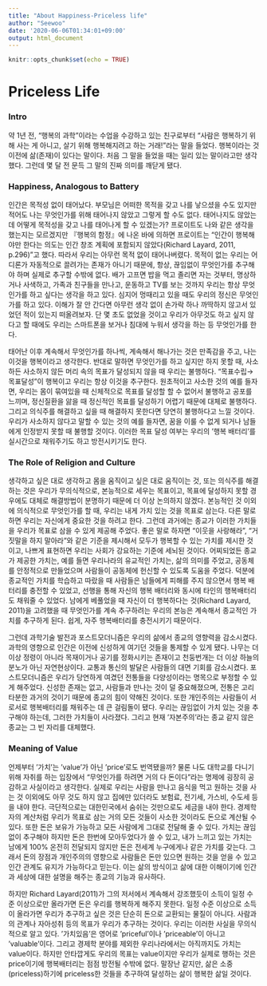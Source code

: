 ```yaml
---
title: "About Happiness-Priceless life"
author: "Seewoo"
date: '2020-06-06T01:34:01+09:00'
output: html_document
---
```


```r
knitr::opts_chunk$set(echo = TRUE)
```

# Priceless Life

### Intro
  약 1년 전, “행복의 과학”이라는 수업을 수강하고 있는 친구로부터 “사람은 행복하기 위해 사는 게 아니고, 살기 위해 행복해지려고 하는 거래!”라는 말을 들었다. 행복이라는 것 이전에 삶(존재)이 있다는 말이다. 처음 그 말을 들었을 때는 일리 있는 말이라고만 생각했다. 그런데 몇 달 전 문득 그 말의 진짜 의미를 깨닫게 됐다. 

### Happiness, Analogous to Battery
  인간은 목적성 없이 태어났다. 부모님은 어떠한 목적을 갖고 나를 낳으셨을 수도 있지만 적어도 나는 무엇인가를 위해 태어나지 않았고 그렇게 할 수도 없다. 태어나지도 않았는데 어떻게 목적성을 갖고 나를 태어나게 할 수 있겠는가? 프로이트도 나와 같은 생각을 했는지는 모르겠지만 『행복의 함정』에 나온 바에 의하면 프로이트는 “인간이 행복해야만 한다는 의도는 인간 창조 계획에 포함되지 않았다(Richard Layard, 2011, p.296)”고 했다. 따라서 우리는 아무런 목적 없이 태어나버렸다. 목적이 없는 우리는 어디론가 자동적으로 끌려가는 존재가 아니기 때문에, 항상, 끊임없이 무엇인가를 추구해야 하며 실제로 추구할 수밖에 없다. 배가 고프면 밥을 먹고 졸리면 자는 것부터, 명상하거나 사색하고, 가족과 친구들을 만나고, 운동하고 TV를 보는 것까지 우리는 항상 무엇인가를 하고 싶다는 생각을 하고 있다. 심지어 멍때리고 있을 때도 우리의 정신은 무엇인가를 하고 있다. 이해가 잘 안 간다면 아무런 생각 없이 손가락 하나 까딱하지 않고서 있었던 적이 있는지 떠올려보자. 단 몇 초도 없었을 것이고 우리가 아무것도 하고 싶지 않다고 할 때에도 우리는 스마트폰을 보거나 침대에 누워서 생각을 하는 등 무엇인가를 한다. 

  태어난 이후 계속해서 무엇인가를 하나씩, 계속해서 해나가는 것은 만족감을 주고, 나는 이것을 행복이라고 생각한다. 반대로 말하면 무엇인가를 하고 싶지만 하지 못할 때, 사소하든 사소하지 않든 머리 속의 목표가 달성되지 않을 때 우리는 불행하다. “목표수립→목표달성”이 행복이고 우리는 항상 이것을 추구한다. 원초적이고 사소한 것의 예를 들자면, 우리는 몸이 묶여있을 때 신체적으로 목표를 달성할 할 수 없어서 불행하고 공포를 느끼며, 정신질환을 앓을 때 정신적인 목표를 달성하기 어렵기 때문에 대체로 불행하다. 그리고 의식주를 해결하고 싶을 때 해결하지 못한다면 당연히 불행하다고 느낄 것이다. 우리가 사소하지 않다고 말할 수 있는 것의 예를 들자면, 꿈을 이룰 수 없게 되거나 남들에게 인정받지 못할 때 불행할 것이다. 이러한 목표 달성 여부는 우리의 ‘행복 배터리’를 실시간으로 채워주기도 하고 방전시키기도 한다.

### The Role of Religion and Culture
  생각하고 싶은 대로 생각하고 몸을 움직이고 싶은 대로 움직이는 것, 또는 의식주를 해결하는 것은 우리가 무의식적으로, 본능적으로 세우는 목표이고, 목표에 달성하지 못할 경우에도 대체로 해결방법이 분명하기 때문에 더 이상 논의하지 않겠다. 본능적인 것 이외에 의식적으로 무엇인가를 할 때, 우리는 내게 가치 있는 것을 목표로 삼는다. 다른 말로 하면 우리는 자신에게 중요한 것을 하려고 한다. 그런데 과거에는 종교가 이러한 가치들을 우리가 목표로 삼을 수 있게 제공해 주었다. 좋은 말로 하자면 “이웃을 사랑해라”, “거짓말을 하지 말아라”와 같은 기준을 제시해서 모두가 행복할 수 있는 가치를 제시한 것이고, 나쁘게 표현하면 우리는 사회가 강요하는 기준에 세뇌된 것이다. 어찌되었든 종교가 제공한 가치는, 예를 들면 우리나라의 유교적인 가치는, 삶의 의미를 주었고, 공동체를 안정적으로 만들었으며 사람들이 공동체에 헌신할 수 있도록 도움을 주었다. 덕분에 종교적인 가치를 학습하고 따랐을 때 사람들은 남들에게 피해를 주지 않으면서 행복 배터리를 충전할 수 있었고, 선행을 통해 자신의 행복 배터리와 동시에 타인의 행복배터리도 채워줄 수 있었다. 남에게 베풀었을 때 자신이 더 행복하다는 것(Richard Layard, 2011)을 고려했을 때 무엇인가를 계속 추구하려는 우리의 본능은 계속해서 종교적인 가치를 추구하게 된다. 쉽게, 자주 행복배터리를 충전시키기 때문이다.

  그런데 과학기술 발전과 포스트모더니즘은 우리의 삶에서 종교의 영향력을 감소시켰다. 과학의 영향으로 인간은 이전에 신성하게 여기던 것들을 통제할 수 있게 됐다. 나무는 더 이상 정령이 아니라 목재이거나 공기를 정화시키는 존재이고 천둥번개는 더 이상 하늘의 분노가 아닌 자연현상이다. 교통과 통신의 발달은 사람들의 대면 기회를 감소시켰다. 포스트모더니즘은 우리가 당연하게 여겼던 전통들을 다양성이라는 명목으로 부정할 수 있게 해주었다. 신성한 존재는 없고, 사람들과 만나는 것이 덜 중요해졌으며, 전통은 고리타분한 과거의 것이기 때문에 종교의 힘이 약해진 것이다. 또한 개인주의는 사람들이 서로서로 행복배터리를 채워주는 데 큰 걸림돌이 됐다. 우리는 끊임없이 가치 있는 것을 추구해야 하는데, 그러한 가치들이 사라졌다. 그리고 현재 ‘자본주의’라는 종교 같지 않은 종교는 그 빈 자리를 대체했다. 

### Meaning of Value
  언제부터 ‘가치’는 ‘value’가 아닌 ‘price’로도 번역됐을까? 물론 나도 대학교를 다니기 위해 자취를 하는 입장에서 “무엇인가를 하려면 거의 다 돈이다”라는 명제에 굉장히 공감하고 사실이라고 생각한다. 실제로 우리는 사람을 만나고 음식을 먹고 원하는 것을 사는 것 이외에도 아무 것도 하지 않고 집에만 있더라도 보험료, 전기세, 가스비, 수도세 등을 내야 한다. 극단적으로는 대한민국에서 숨쉬는 것만으로도 세금을 내야 한다. 경제학자의 계산처럼 우리가 목표로 삼는 거의 모든 것들이 사소한 것이라도 돈으로 계산될 수 있다. 또한 돈은 보유가 가능하고 모든 사람에게 그대로 전달해 줄 수 있다. 가치는 끊임없이 추구해야 하지만 돈은 한번에 모아두었다가 쓸 수 있고, 내가 느끼고 있는 가치는 남에게 100% 온전히 전달되지 않지만 돈은 전세계 누구에게나 같은 가치를 갖는다. 그래서 돈의 장점과 개인주의의 영향으로 사람들은 돈만 있으면 원하는 것을 얻을 수 있고 인간 관계도 유지가 가능하다고 믿는다. 이는 삶의 방식이고 삶에 대한 이해이기에 인간과 세상에 대한 설명을 해주는 종교의 기능과 유사하다.

하지만 Richard Layard(2011)가 그의 저서에서 계속해서 강조했듯이 소득이 일정 수준 이상으로만 올라가면 돈은 우리를 행복하게 해주지 못한다. 일정 수준 이상으로 소득이 올라가면 우리가 추구하고 싶은 것은 단순히 돈으로 교환되는 물질이 아니다. 사람과의 관계나 자아성취 등의 목표가 우리가 추구하는 것이다. 우리는 이러한 사실을 무의식적으로 알고 있다. ‘가치있음’은 영어로 ‘priceful’이나 ‘priceable’이 아니고 ‘valuable’이다. 그리고 경제학 분야를 제외한 우리나라에서는 아직까지도 가치는 value이다. 하지만 안타깝게도 우리의 목표는 value이지만 우리가 실제로 행하는 것은 price이기에 행복배터리는 점점 방전될 수밖에 없다. 말장난 같지만, 삶은 소중(priceless)하기에 priceless한 것들을 추구하여 달성하는 삶이 행복한 삶일 것이다.
